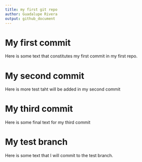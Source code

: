 ```yaml
---
title: my first git repo
author: Guadalupe Rivera
output: github_document
---
```


# My first commit

Here is some text that constitutes my first commit in my first repo.

# My second commit

Here is more test taht will be added in my second commit

# My third commit

Here is some final text for my third commit

# My test branch 

Here is some text that I will commit to the test branch.
